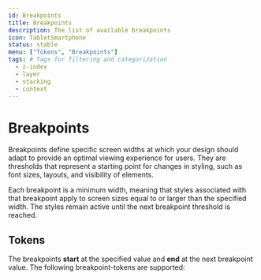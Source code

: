 ```yaml
---
id: Breakpoints
title: Breakpoints
description: The list of available breakpoints
icon: TabletSmartphone
status: stable
menu: ["Tokens", "Breakpoints"]
tags: # Tags for filtering and categorization
  - z-index
  - layer
  - stacking
  - context
---
```


# Breakpoints

Breakpoints define specific screen widths at which your design should adapt to provide an optimal viewing experience for users. They are thresholds that represent a starting point for changes in styling, such as font sizes, layouts, and visibility of elements.

Each breakpoint is a minimum width, meaning that styles associated with that breakpoint apply to screen sizes equal to or larger than the specified width. The styles remain active until the next breakpoint threshold is reached.

## Tokens

The breakpoints **start** at the specified value and **end** at the next breakpoint value.
The following breakpoint-tokens are supported:

<GenericTokenTableDemo category="breakpoints" />
